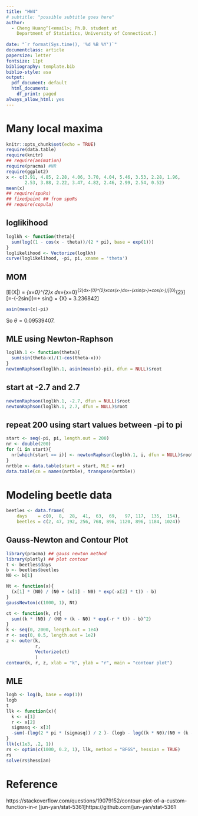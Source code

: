 ```yaml
---
title: "HW4"
# subtitle: "possible subtitle goes here"
author:
  - Cheng Huang^[<email>; Ph.D. student at
    Department of Statistics, University of Connecticut.]
    
date: "`r format(Sys.time(), '%d %B %Y')`"
documentclass: article
papersize: letter
fontsize: 11pt
bibliography: template.bib
biblio-style: asa
output:
  pdf_document: default
  html_document:
    df_print: paged
always_allow_html: yes
---
```


# Many local maxima {#sec:P1}
```r
knitr::opts_chunk$set(echo = TRUE) 
require(data.table)
require(knitr)
## require(animation)
require(pracma) #NR
require(ggplot2)
x <- c(3.91, 4.85, 2.28, 4.06, 3.70, 4.04, 5.46, 3.53, 2.28, 1.96,
       2.53, 3.88, 2.22, 3.47, 4.82, 2.46, 2.99, 2.54, 0.52)
mean(x)
## require(spuRs)  
## fixedpoint ## from spuRs
## require(copula)
```
## loglikihood
```r
loglkh <- function(theta){
  sum(log((1 - cos(x - theta))/(2 * pi), base = exp(1)))
}
loglikelihood <- Vectorize(loglkh)
curve(loglikelihood, -pi, pi, xname = 'theta')
```

## MOM
\[E(X|\theta) = \int_{x=0}^{2\pi}\frac{1-cos(x-\theta)}{2\pi}x dx=\int_{x=0}^{2\pi}\frac{x}{2\pi}dx-\frac{1}{2\pi}\int_{0}^{2\pi}xcos(x-\theta)dx=\pi-\frac{1}{2\pi}(xsin(x-\theta)+cos(x-\theta))|_{0}^{2\pi}\]
\[=\pi-\frac{1}{2\pi}(-2\pi sin(\theta))=\pi + sin(\theta) = \bar{X} = 3.236842\]
```r
asin(mean(x)-pi)
```

So $\theta = 0.09539407$.

## MLE using Newton-Raphson
```r
loglkh.1 <- function(theta){
  sum(sin(theta-x)/(1-cos(theta-x)))
}
newtonRaphson(loglkh.1, asin(mean(x)-pi), dfun = NULL)$root

```
## start at -2.7 and 2.7
```r
newtonRaphson(loglkh.1, -2.7, dfun = NULL)$root
newtonRaphson(loglkh.1, 2.7, dfun = NULL)$root

```

## repeat 200 using start values between -pi to pi
```r
start <- seq(-pi, pi, length.out = 200)
nr <- double(200)
for (i in start){
  nr[which(start == i)] <- newtonRaphson(loglkh.1, i, dfun = NULL)$root
}
nrtble <- data.table(start = start, MLE = nr)
data.table(cn = names(nrtble), transpose(nrtble))
```
# Modeling beetle data
```r
beetles <- data.frame(
    days    = c(0,  8,  28,  41,  63,  69,   97, 117,  135,  154),
    beetles = c(2, 47, 192, 256, 768, 896, 1120, 896, 1184, 1024))
```
## Gauss-Newton and Contour Plot
```r
library(pracma) ## gauss newton method
library(plotly) ## plot contour
t <- beetles$days
b <- beetles$beetles
N0 <- b[1]

Nt <- function(x){
  (x[1] * (N0) / (N0 + (x[1] - N0) * exp(-x[2] * t)) - b)
}
gaussNewton(c(1000, 1), Nt)

ct <- function(k, r){
  sum((k * (N0) / (N0 + (k - N0) * exp(-r * t)) - b)^2)
}
k <- seq(0, 2000, length.out = 1e4)
r <- seq(0, 0.5, length.out = 1e2)
z <- outer(k,
           r,
           Vectorize(ct)
           )
contour(k, r, z, xlab = "k", ylab = "r", main = "contour plot")

```
## MLE
```r
logb <- log(b, base = exp(1))
logb
t
llk <- function(x){
  k <- x[1]
  r <- x[2]
  sigmasq <- x[3]
  -sum(-(log(2 * pi * (sigmasq)) / 2 )- (logb - log((k * N0)/(N0 + (k - N0) * exp(-r * t)))) ^ 2 / (2 * (sigmasq)))
}
llk(c(1e3, .2, 1))
rs <- optim(c(1000, 0.2, 1), llk, method = "BFGS", hessian = TRUE)
rs
solve(rs$hessian)
```
# Reference {-}

https://stackoverflow.com/questions/19079152/contour-plot-of-a-custom-function-in-r
[jun-yan/stat-5361]https://github.com/jun-yan/stat-5361 \


